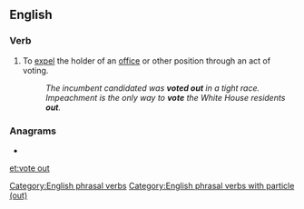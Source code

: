 ==English==

===Verb===
{{head|en|verb}}

# {{lb|en|transitive|or|intransitive}} To [[expel]] the holder of an [[office]] or other position through an act of voting.
#: ''The incumbent candidated was '''voted out''' in a tight race.''
#: ''Impeachment is the only way to '''vote''' the White House residents '''out'''.''

===Anagrams===
* {{l|en|outvote}}

[[Category:English phrasal verbs]]
[[Category:English phrasal verbs with particle (out)]]

[[et:vote out]]
